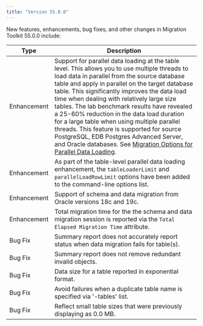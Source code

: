 ```yaml
---
title: "Version 55.0.0"
---
```


New features, enhancements, bug fixes, and other changes in Migration Toolkit 55.0.0 include:

| Type | Description |
| ---- |------------ |
| Enhancement | Support for parallel data loading at the table level. This allows you to use multiple threads to load data in parallel from the source database table and apply in parallel on the target database table. This significantly improves the data load time when dealing with relatively large size tables. The lab benchmark results have revealed a 25-60% reduction in the data load duration for a large table when using multiple parallel threads. This feature is supported for source PostgreSQL, EDB Postgres Advanced Server, and Oracle databases. See [Migration Options for Parallel Data Loading](http://localhost:8000/migration_toolkit/latest/08_mtk_command_options/#migration-options-for-parallel-data-loading). |
| Enhancement | As part of the table-level parallel data loading enhancement, the `tableLoaderLimit` and `parallelLoadRowLimit` options have been added to the command-line options list.
| Enhancement | Support of schema and data migration from Oracle versions 18c and 19c. |
| Enhancement | Total migration time for the the schema and data migration session is reported via the `Total Elapsed Migration Time` attribute. |
| Bug Fix | Summary report does not accurately report status when data migration fails for table(s). |
| Bug Fix | Summary report does not remove redundant invalid objects. |
| Bug Fix | Data size for a table reported in exponential format. |
| Bug Fix | Avoid failures when a duplicate table name is specified via '-tables' list. |
| Bug Fix | Reflect small table sizes that were previously displaying as 0.0 MB. | 


